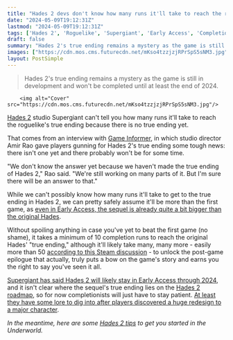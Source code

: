 ```yaml
---
title: "Hades 2 devs don't know how many runs it'll take to reach the roguelike's true ending because it doesn't have one yet"
date: "2024-05-09T19:12:31Z"
lastmod: "2024-05-09T19:12:31Z"
tags: ['Hades 2', 'Roguelike', 'Supergiant', 'Early Access', 'Completionists']
draft: false
summary: "Hades 2's true ending remains a mystery as the game is still in development and won't be completed until at least the end of 2024."
images: ["https://cdn.mos.cms.futurecdn.net/mKso4tzzjzjRPrSpS5sNM3.jpg"]
layout: PostSimple
---
```

> Hades 2's true ending remains a mystery as the game is still in development and won't be completed until at least the end of 2024.


        <img alt="Cover" src="https://cdn.mos.cms.futurecdn.net/mKso4tzzjzjRPrSpS5sNM3.jpg"/>
        
[Hades 2](https://www.gamesradar.com/hades-2-guide/) studio Supergiant can't tell you how many runs it'll take to reach the roguelike's true ending because there is no true ending yet.

That comes from an interview with [Game Informer](https://www.youtube.com/watch?v=ubzq814bwsw), in which studio director Amir Rao gave players gunning for Hades 2's true ending some tough news: there isn't one yet and there probably won't be for some time.

"We don't know the answer yet because we haven't made the true ending of Hades 2," Rao said. "We're still working on many parts of it. But I'm sure there will be an answer to that."

While we can't possibly know how many runs it'll take to get to the true ending in Hades 2, we can pretty safely assume it'll be more than the first game, as [even in Early Access, the sequel is already quite a bit bigger than the original Hades](https://www.gamesradar.com/games/hades/hades-2-already-has-more-environments-foes-and-fully-voiced-characters-in-early-access-than-the-full-version-of-the-first-game/).

Without spoiling anything in case you've yet to beat the first game (no shame), it takes a minimum of 10 completion runs to reach the original Hades' "true ending," although it'll likely take many, many more - easily more than 50 [according to this Steam discussion](https://steamcommunity.com/app/1145360/discussions/0/2952662888302381982/) - to unlock the post-game epilogue that actually, truly puts a bow on the game's story and earns you the right to say you've seen it all.

[Supergiant has said Hades 2 will likely stay in Early Access through 2024](https://www.gamesradar.com/games/roguelike/hades-2-roadmap-reveals-the-roguelike-will-be-in-early-access-at-least-through-the-end-of-2024-while-devs-add-to-the-biggest-most-replayable-most-feature-rich-game-weve-made/), and it isn't clear where the sequel's true ending lies on the [Hades 2 roadmap](https://www.gamesradar.com/games/hades/hades-2-roadmap/), so for now completionists will just have to stay patient. [At least they have some lore to dig into after players discovered a huge redesign to a major character](https://www.gamesradar.com/games/roguelike/hades-2-veterans-think-one-returning-character-has-been-granted-a-huge-glow-up-but-lore-questions-remain/).

*In the meantime, here are some *[<em>Hades 2 tips</em>](https://www.gamesradar.com/games/hades/hades-2-tips/)* to get you started in the Underworld.*
        